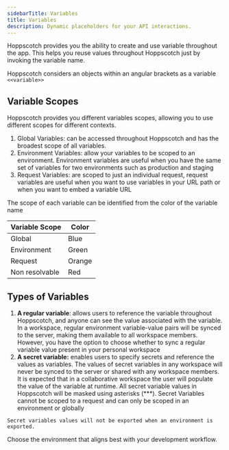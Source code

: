 ```yaml
---
sidebarTitle: Variables
title: Variables
description: Dynamic placeholders for your API interactions.
---
```


Hoppscotch provides you the ability to create and use variable throughout the app. This helps you reuse values throughout Hoppscotch just by invoking the variable name. 

Hoppscotch considers an objects within an angular brackets as a variable `<<variable>>`

## Variable Scopes

Hoppscotch provides you different variables scopes, allowing you to use different scopes for different contexts.

1. Global Variables: can be accessed throughout Hoppscotch and has the broadest scope of all variables. 
2. Environment Variables: allow your variables to be scoped to an environment. Environment variables are useful when you have the same set of variables for two environments such as production and staging
3. Request Variables: are scoped to just an individual request, request variables are useful when you want to use variables in your URL path or when you want to embed a variable URL

The scope of each variable can be identified from the color of the variable name 

| Variable Scope | Color |
| --- | --- |
| Global | Blue |
| Environment | Green |
| Request | Orange |
| Non resolvable | Red |

## Types of Variables

1. **A regular variable**: allows users to reference the variable throughout Hoppscotch, and anyone can see the value associated with the variable. 
In a  workspace, regular environment variable-value pairs will be synced to the server, making them available to all workspace members. 
However, you have the option to choose whether to sync a regular variable value present in your personal workspace
2. **A secret variable:** enables users to specify secrets and reference the values as variables. The values of secret variables in any workspace will never be synced to the server or shared with any workspace members. 
It is expected that in a collaborative workspace the user will populate the value of the variable at runtime.
All secret variable values in Hoppscotch will be masked using asterisks (***). Secret Variables cannot be scoped to a request and can only be scoped in an environment or globally

`Secret variables values will not be exported when an environment is exported.`

<CardGroup cols={1}>
  <Card title="Environments" iconType="light" icon="circle-arrow-right" href="/documentation/features/environments">
    Choose the environment that aligns best with your development workflow.
  </Card>
</CardGroup>